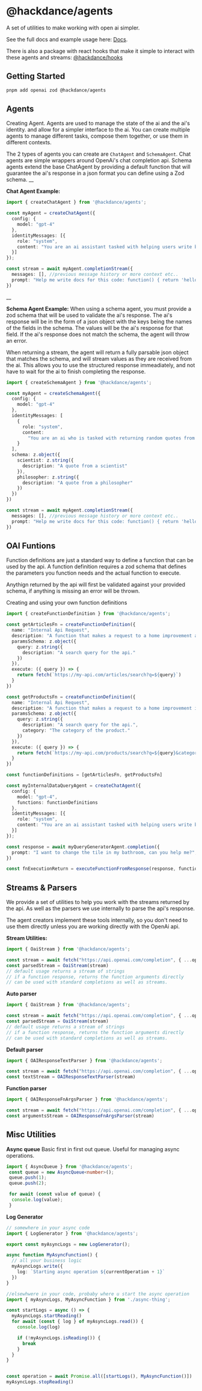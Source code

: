 # @hackdance/agents
A set of utilities to make working with open ai simpler.

See the full docs and example usage here: [Docs](https://oss.hack.dance).

There is also a package with react hooks that make it simple to interact with these agents and streams:
[@hackdance/hooks](https://oss.hack.dance/hooks)



## Getting Started

```bash
pnpm add openai zod @hackdance/agents
```


## Agents
Creating Agent. Agents are used to manage the state of the ai and the ai's identity.
and allow for a simpler interface to the ai. You can create multiple agents to manage
different tasks, compose them together, or use them in different contexts.

The 2 types of agents you can create are `ChatAgent` and `SchemaAgent`. Chat agents are
simple wrappers around OpenAi's chat completion api. Schema agents extend the base ChatAgent
by providing a default function that will guarantee the ai's response in a json format you
can define using a Zod schema.
__

**Chat Agent Example:**

```ts
import { createChatAgent } from '@hackdance/agents';

const myAgent = createChatAgent({
  config: {
    model: "gpt-4"
  },
  identityMessages: [{
    role: "system",
    content: "You are an ai assistant tasked with helping users write better documentation."
  }]
});

const stream = await myAgent.completionStream({
  messages: [], //previous message history or more context etc..
  prompt: "Help me write docs for this code: function() { return 'hello world' }"
})
```

__

**Schema Agent Example:**
When using a schema agent, you must provide a zod schema that will be used to validate
the ai's response. The ai's response will be in the form of a json object with the keys
being the names of the fields in the schema. The values will be the ai's response for
that field. If the ai's response does not match the schema, the agent will throw an error.

When returning a stream, the agent will return a fully parsable json object that matches
the schema, and will stream values as they are received from the ai. This allows you to
use the structured response immeadiately, and not have to wait for the ai to finish
completing the response.

```ts
import { createSchemaAgent } from '@hackdance/agents';

const myAgent = createSchemaAgent({
  config: {
    model: "gpt-4"
  },
  identityMessages: [
    {
      role: "system",
      content:
        "You are an ai who is tasked with returning random quotes from scientists and philosophers. You will return each quote always with the attribution of the quote at the end"
    }
  ],
  schema: z.object({
    scientist: z.string({
      description: "A quote from a scientist"
    }),
    philosopher: z.string({
      description: "A quote from a philosopher"
    })
  })
})

const stream = await myAgent.completionStream({
  messages: [], //previous message history or more context etc..
  prompt: "Help me write docs for this code: function() { return 'hello world' }"
})
```

## OAI Funtions
Function definitions are just a standard way to define a function that can be used
by the api. A function definition requires a zod schema that defines the parameters you function needs and the actual function to execute.

Anythign returned by the api will first be validated against your provided schema, if anything is missing an error will be thrown.


Creating and using your own function definitions
```ts
import { createFunctionDefinition } from '@hackdance/agents';

const getArticlesFn = createFunctionDefinition({
  name: "Internal Api Request",
  description: "A function that makes a request to a home improvement article API.",
  paramsSchema: z.object({
    query: z.string({
      description: "A search query for the api."
    })
  }),
  execute: ({ query }) => {
    return fetch(`https://my-api.com/articles/search?q=${query}`)
  }
})

const getProductsFn = createFunctionDefinition({
  name: "Internal Api Request",
  description: "A function that makes a request to a home improvement inventory API.",
  paramsSchema: z.object({
    query: z.string({
      description: "A search query for the api.",
      category: "The category of the product."
    })
  }),
  execute: ({ query }) => {
    return fetch(`https://my-api.com/products/search?q=${query}&category=${category}`)
  }
})

const functionDefinitions = [getArticlesFn, getProductsFn]

const myInternalDataQueryAgent = createChatAgent({
  config: {
    model: "gpt-4",
    functions: functionDefinitions
  },
  identityMessages: [{
    role: "system",
    content: "You are an ai assistant tasked with helping users write better documentation."
  }]
});

const response = await myQueryGeneratorAgent.completion({
  prompt: "I want to change the tile in my bathroom, can you help me?",
})

const fnExecutionReturn = executeFunctionFromResponse(response, functionDefinitions)

```


## Streams & Parsers
We provide a set of utilities to help you work with the streams returned by the api. As well as the parsers we use internally to parse the api's response.

The agent creators implement these tools internally, so you don't need to use them directly unless you are working directly with the OpenAi api.

**Stream Utilities:**

```ts
import { OaiStream } from '@hackdance/agents';

const stream = await fetch("https://api.openai.com/completion", { ...options })
const parsedStream = OaiStream(stream)
// default usage returns a stream of strings
// if a function response, returns the function arguments directly
// can be used with standard completions as well as streams.
```


**Auto parser**
```ts
import { OaiStream } from '@hackdance/agents';

const stream = await fetch("https://api.openai.com/completion", { ...options })
const parsedStream = OaiStream(stream)
// default usage returns a stream of strings
// if a function response, returns the function arguments directly
// can be used with standard completions as well as streams.
```

**Default parser**
```ts
import { OAIResponseTextParser } from '@hackdance/agents';

const stream = await fetch("https://api.openai.com/completion", { ...options })
const textStream = OAIResponseTextParser(stream)
```

**Function parser**
```ts
import { OAIResponseFnArgsParser } from '@hackdance/agents';

const stream = await fetch("https://api.openai.com/completion", { ...options })
const argumentsStream = OAIResponseFnArgsParser(stream)
```


## Misc Utilities


**Async queue**
Basic first in first out queue. Useful for managing async operations.

```ts
import { AsyncQueue } from '@hackdance/agents';
 const queue = new AsyncQueue<number>();
 queue.push(1);
 queue.push(2);

 for await (const value of queue) {
  console.log(value);
 }
 ```


**Log Generator**

```ts
// somewhere in your async code
import { LogGenerator } from '@hackdance/agents';

export const myAsyncLogs = new LogGenerator();

async function MyAsyncFunction() {
  // all your business logic
  myAsyncLogs.write({
    log: `Starting async operation ${currentOperation + 1}`
  })
}
 ```

```ts
//elsewhwere in your code, probaby where u start the async operation
import { myAsyncLogs, MyAsyncFunction } from './async-thing';

const startLogs = async () => {
  myAsyncLogs.startReading()
  for await (const { log } of myAsyncLogs.read()) {
    console.log(log)

    if (!myAsyncLogs.isReading()) {
      break
    }
  }
}


const operation = await Promise.all([startLogs(), MyAsyncFunction()])
myAsyncLogs.stopReading()
 ```
